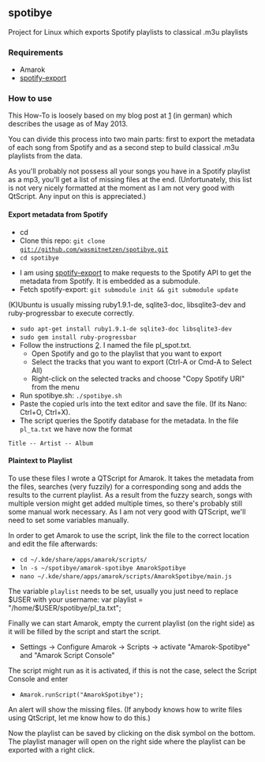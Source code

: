 ==spotibye==

Project for Linux which exports Spotify playlists to classical .m3u playlists
===Requirements===

* Amarok
* [https://github.com/jlund/spotify-export spotify-export]

===How to use===

This How-To is loosely based on my blog post at [http://blog.wasmitnetzen.de/?p=192] (in german) which describes the usage as of May 2013.

You can divide this process into two main parts: first to export the metadata of each song from Spotify and as a second step to build classical .m3u playlists from the data.

As you'll probably not possess all your songs you have in a Spotify playlist as a mp3, you'll get a list of missing files at the end. (Unfortunately, this list is not very nicely formatted at the moment as I am not very good with QtScript. Any input on this is appreciated.)

====Export metadata from Spotify====

* cd
* Clone this repo: <code>git clone git://github.com/wasmitnetzen/spotibye.git</code>
* <code>cd spotibye</code>

* I am using [https://github.com/jlund/spotify-export spotify-export] to make requests to the Spotify API to get the metadata from Spotify. It is embedded as a submodule.
* Fetch spotify-export: <code>git submodule init && git submodule update</code>

(K)Ubuntu is usually missing ruby1.9.1-de, sqlite3-doc, libsqlite3-dev and ruby-progressbar to execute correctly.
* <code>sudo apt-get install ruby1.9.1-de sqlite3-doc libsqlite3-dev</code>
* <code>sudo gem install ruby-progressbar</code>
* Follow the instructions [https://github.com/jlund/spotify-export/blob/master/README.md]. I named the file pl_spot.txt.
** Open Spotify and go to the playlist that you want to export
** Select the tracks that you want to export (Ctrl-A or Cmd-A to Select All)
** Right-click on the selected tracks and choose "Copy Spotify URI" from the menu
* Run spotibye.sh: <code>./spotibye.sh</code>
* Paste the copied urls into the text editor and save the file. (If its Nano: Ctrl+O, Ctrl+X).
* The script queries the Spotify database for the metadata. In the file <code>pl_ta.txt</code> we have now the format
 Title -- Artist -- Album

====Plaintext to Playlist====
To use these files I wrote a QTScript for Amarok. It takes the metadata from the files, searches (very fuzzily) for a corresponding song and adds the results to the current playlist. As a result from the fuzzy search, songs with multiple version might get added multiple times, so there's probably still some manual work necessary. As I am not very good with QTScript, we'll need to set some variables manually.

In order to get Amarok to use the script, link the file to the correct location and edit the file afterwards:

* <code>cd ~/.kde/share/apps/amarok/scripts/</code>
* <code>ln -s ~/spotibye/amarok-spotibye AmarokSpotibye</code>
* <code>nano ~/.kde/share/apps/amarok/scripts/AmarokSpotibye/main.js</code>

The variable <code>playlist</code> needs to be set, usually you just need to replace $USER with your username:
<code lang="text/javascript">
var playlist = "/home/$USER/spotibye/pl_ta.txt";
</code>

Finally we can start Amarok, empty the current playlist (on the right side) as it will be filled by the script and start the script.

* Settings -> Configure Amarok -> Scripts -> activate "Amarok-Spotibye" and "Amarok Script Console"

The script might run as it is activated, if this is not the case, select the Script Console and enter

*<code>Amarok.runScript("AmarokSpotibye");</code>

An alert will show the missing files. (If anybody knows how to write files using QtScript, let me know how to do this.)

Now the playlist can be saved by clicking on the disk symbol on the bottom. The playlist manager will open on the right side where the playlist can be exported with a right click.